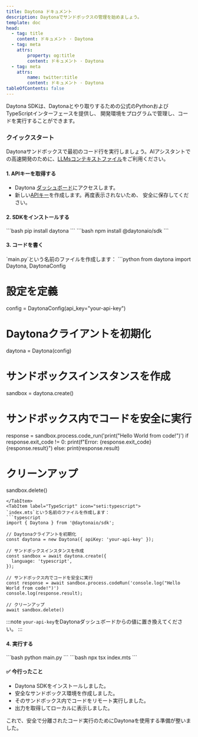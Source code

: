 ```yaml
---
title: Daytona ドキュメント
description: Daytonaでサンドボックスの管理を始めましょう。
template: doc
head:
  - tag: title
    content: ドキュメント · Daytona
  - tag: meta
    attrs:
        property: og:title
        content: ドキュメント · Daytona
  - tag: meta
    attrs:
        name: twitter:title
        content: ドキュメント · Daytona
tableOfContents: false
---
```



Daytona SDKは、Daytonaとやり取りするための公式のPythonおよびTypeScriptインターフェースを提供し、
開発環境をプログラムで管理し、コードを実行することができます。

### クイックスタート

Daytonaサンドボックスで最初のコード行を実行しましょう。AIアシスタントでの高速開発のために、[LLMsコンテキストファイル](/docs/ja/getting-started#additional-examples)をご利用ください。

#### 1. APIキーを取得する

- Daytona [ダッシュボード](https://app.daytona.io/dashboard)にアクセスします。
- 新しい[APIキー](https://app.daytona.io/dashboard/keys)を作成します。再度表示されないため、
  安全に保存してください。

#### 2. SDKをインストールする

<Tabs syncKey="language">
  <TabItem label="Python" icon="seti:python">
  ```bash
  pip install daytona
  ```
  </TabItem>
  <TabItem label="TypeScript" icon="seti:typescript">
  ```bash
  npm install @daytonaio/sdk
  ```
  </TabItem>
</Tabs>

#### 3. コードを書く

<Tabs syncKey="language">
  <TabItem label="Python" icon="seti:python">
  `main.py`という名前のファイルを作成します：
  ```python
  from daytona import Daytona, DaytonaConfig

# 設定を定義

  config = DaytonaConfig(api_key="your-api-key")

# Daytonaクライアントを初期化

  daytona = Daytona(config)

# サンドボックスインスタンスを作成

  sandbox = daytona.create()

# サンドボックス内でコードを安全に実行

  response = sandbox.process.code_run('print("Hello World from code!")')
  if response.exit_code != 0:
    print(f"Error: {response.exit_code} {response.result}")
  else:
      print(response.result)
  
# クリーンアップ

  sandbox.delete()

  ```
  </TabItem>
  <TabItem label="TypeScript" icon="seti:typescript">
  `index.mts`という名前のファイルを作成します：
  ```typescript
  import { Daytona } from '@daytonaio/sdk';

  // Daytonaクライアントを初期化
  const daytona = new Daytona({ apiKey: 'your-api-key' });

  // サンドボックスインスタンスを作成
  const sandbox = await daytona.create({
    language: 'typescript',
  });

  // サンドボックス内でコードを安全に実行
  const response = await sandbox.process.codeRun('console.log("Hello World from code!")')
  console.log(response.result);

  // クリーンアップ
  await sandbox.delete()
  ```

  </TabItem>
</Tabs>

:::note
`your-api-key`をDaytonaダッシュボードからの値に置き換えてください。
:::

#### 4. 実行する

<Tabs syncKey="language">
  <TabItem label="Python" icon="seti:python">
  ```bash
  python main.py
  ```
  </TabItem>
  <TabItem label="TypeScript" icon="seti:typescript">
  ```bash
  npx tsx index.mts
  ```
  </TabItem>
</Tabs>

#### ✅ 今行ったこと

- Daytona SDKをインストールしました。
- 安全なサンドボックス環境を作成しました。
- そのサンドボックス内でコードをリモート実行しました。
- 出力を取得してローカルに表示しました。

これで、安全で分離されたコード実行のためにDaytonaを使用する準備が整いました。

<ExploreMore />
